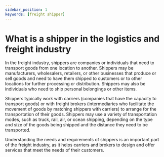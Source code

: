```yaml
---
sidebar_position: 1
keywords: [freight shipper]
---
```


# What is a shipper in the logistics and freight industry

In the freight industry, shippers are companies or individuals that need to transport goods from one location to another. Shippers may be manufacturers, wholesalers, retailers, or other businesses that produce or sell goods and need to have them shipped to customers or to other locations for further processing or distribution. Shippers may also be individuals who need to ship personal belongings or other items.

Shippers typically work with carriers (companies that have the capacity to transport goods) or with freight brokers (intermediaries who facilitate the movement of goods by matching shippers with carriers) to arrange for the transportation of their goods. Shippers may use a variety of transportation modes, such as truck, rail, air, or ocean shipping, depending on the type and size of the goods being shipped and the distance they need to be transported.

Understanding the needs and requirements of shippers is an important part of the freight industry, as it helps carriers and brokers to design and offer services that meet the needs of their customers.
